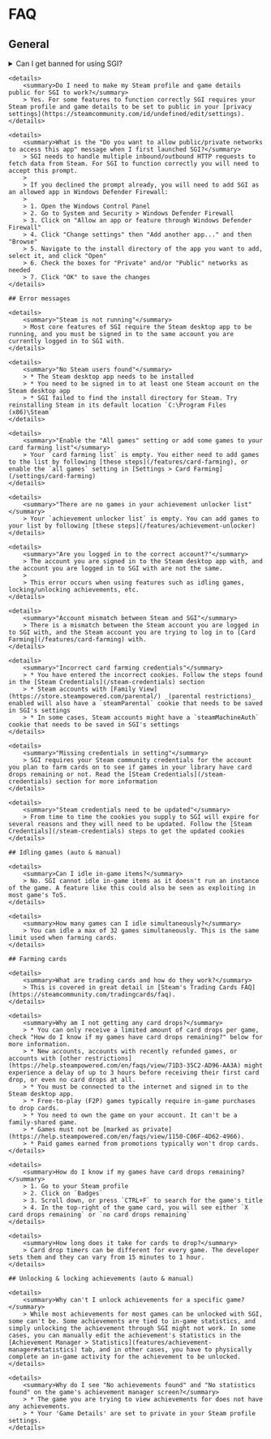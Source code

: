 
# FAQ

## General

<References>
    <details>
        <summary>Can I get banned for using SGI?</summary>
        > No, SGI uses Steam's official API and interacts with Steam just like normal gaming activity.
    </details>

    <details>
        <summary>Do I need to make my Steam profile and game details public for SGI to work?</summary>
        > Yes. For some features to function correctly SGI requires your Steam profile and game details to be set to public in your [privacy settings](https://steamcommunity.com/id/undefined/edit/settings).
    </details>

    <details>
        <summary>What is the "Do you want to allow public/private networks to access this app" message when I first launched SGI?</summary>
        > SGI needs to handle multiple inbound/outbound HTTP requests to fetch data from Steam. For SGI to function correctly you will need to accept this prompt.
        >
        > If you declined the prompt already, you will need to add SGI as an allowed app in Windows Defender Firewall:
        >
        > 1. Open the Windows Control Panel
        > 2. Go to System and Security > Windows Defender Firewall
        > 3. Click on "Allow an app or feature through Windows Defender Firewall"
        > 4. Click "Change settings" then "Add another app..." and then "Browse"
        > 5. Navigate to the install directory of the app you want to add, select it, and click "Open"
        > 6. Check the boxes for "Private" and/or "Public" networks as needed
        > 7. Click "OK" to save the changes
    </details>

    ## Error messages

    <details>
        <summary>"Steam is not running"</summary>
        > Most core features of SGI require the Steam desktop app to be running, and you must be signed in to the same account you are currently logged in to SGI with.
    </details>

    <details>
        <summary>"No Steam users found"</summary>
        > * The Steam desktop app needs to be installed
        > * You need to be signed in to at least one Steam account on the Steam desktop app
        > * SGI failed to find the install directory for Steam. Try reinstalling Steam in its default location `C:\Program Files (x86)\Steam`
    </details>

    <details>
        <summary>"Enable the "All games" setting or add some games to your card farming list"</summary>
        > Your `card farming list` is empty. You either need to add games to the list by following [these steps](/features/card-farming), or enable the `all games` setting in [Settings > Card Farming](/settings/card-farming)
    </details>

    <details>
        <summary>"There are no games in your achievement unlocker list"</summary>
        > Your `achievement unlocker list` is empty. You can add games to your list by following [these steps](/features/achievement-unlocker)
    </details>

    <details>
        <summary>"Are you logged in to the correct account?"</summary>
        > The account you are signed in to the Steam desktop app with, and the account you are logged in to SGI with are not the same.
        >
        > This error occurs when using features such as idling games, locking/unlocking achievements, etc.
    </details>

    <details>
        <summary>"Account mismatch between Steam and SGI"</summary>
        > There is a mismatch between the Steam account you are logged in to SGI with, and the Steam account you are trying to log in to [Card Farming](/features/card-farming) with.
    </details>

    <details>
        <summary>"Incorrect card farming credentials"</summary>
        > * You have entered the incorrect cookies. Follow the steps found in the [Steam Credentials](/steam-credentials) section
        > * Steam accounts with [Family View](https://store.steampowered.com/parental/) _(parental restrictions)_ enabled will also have a `steamParental` cookie that needs to be saved in SGI's settings
        > * In some cases, Steam accounts might have a `steamMachineAuth` cookie that needs to be saved in SGI's settings
    </details>

    <details>
        <summary>"Missing credentials in setting"</summary>
        > SGI requires your Steam community credentials for the account you plan to farm cards on to see if games in your library have card drops remaining or not. Read the [Steam Credentials](/steam-credentials) section for more information
    </details>

    <details>
        <summary>"Steam credentials need to be updated"</summary>
        > From time to time the cookies you supply to SGI will expire for several reasons and they will need to be updated. Follow the [Steam Credentials](/steam-credentials) steps to get the updated cookies
    </details>

    ## Idling games (auto & manual)

    <details>
        <summary>Can I idle in-game items?</summary>
        > No. SGI cannot idle in-game items as it doesn't run an instance of the game. A feature like this could also be seen as exploiting in most game's ToS.
    </details>

    <details>
        <summary>How many games can I idle simultaneously?</summary>
        > You can idle a max of 32 games simultaneously. This is the same limit used when farming cards.
    </details>

    ## Farming cards

    <details>
        <summary>What are trading cards and how do they work?</summary>
        > This is covered in great detail in [Steam's Trading Cards FAQ](https://steamcommunity.com/tradingcards/faq).
    </details>

    <details>
        <summary>Why am I not getting any card drops?</summary>
        > * You can only receive a limited amount of card drops per game, check "How do I know if my games have card drops remaining?" below for more information.
        > * New accounts, accounts with recently refunded games, or accounts with [other restrictions](https://help.steampowered.com/en/faqs/view/71D3-35C2-AD96-AA3A) might experience a delay of up to 3 hours before receiving their first card drop, or even no card drops at all.
        > * You must be connected to the internet and signed in to the Steam desktop app.
        > * Free-to-play (F2P) games typically require in-game purchases to drop cards.
        > * You need to own the game on your account. It can't be a family-shared game.
        > * Games must not be [marked as private](https://help.steampowered.com/en/faqs/view/1150-C06F-4D62-4966).
        > * Paid games earned from promotions typically won't drop cards.
    </details>

    <details>
        <summary>How do I know if my games have card drops remaining?</summary>
        > 1. Go to your Steam profile
        > 2. Click on `Badges`
        > 3. Scroll down, or press `CTRL+F` to search for the game's title
        > 4. In the top-right of the game card, you will see either `X card drops remaining` or `no card drops remaining`
    </details>

    <details>
        <summary>How long does it take for cards to drop?</summary>
        > Card drop timers can be different for every game. The developer sets them and they can vary from 15 minutes to 1 hour.
    </details>

    ## Unlocking & locking achievements (auto & manual)

    <details>
        <summary>Why can't I unlock achievements for a specific game?</summary>
        > While most achievements for most games can be unlocked with SGI, some can't be. Some achievements are tied to in-game statistics, and simply unlocking the achievement through SGI might not work. In some cases, you can manually edit the achievement's statistics in the [Achievement Manager > Statistics](features/achievement-manager#statistics) tab, and in other cases, you have to physically complete an in-game activity for the achievement to be unlocked.
    </details>

    <details>
        <summary>Why do I see "No achievements found" and "No statistics found" on the game's achievement manager screen?</summary>
        > * The game you are trying to view achievements for does not have any achievements.
        > * Your 'Game Details' are set to private in your Steam profile settings.
    </details>
</References>
